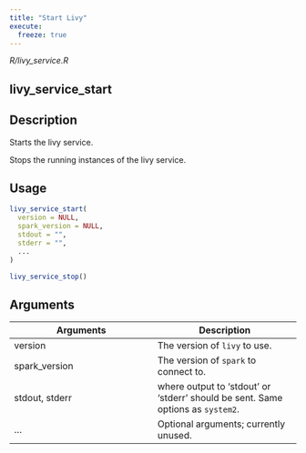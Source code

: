 ```yaml
---
title: "Start Livy"
execute:
  freeze: true
---
```


*R/livy_service.R*

## livy_service_start

## Description

Starts the livy service. 

Stops the running instances of the livy service. 


## Usage
```r
livy_service_start( 
  version = NULL, 
  spark_version = NULL, 
  stdout = "", 
  stderr = "", 
  ... 
) 

livy_service_stop() 
```

## Arguments
|Arguments|Description|
|---|---|
| version | The version of `livy` to use. |
| spark_version | The version of `spark` to connect to. |
| stdout, stderr | where output to 'stdout' or 'stderr' should be sent. Same options as `system2`. |
| ... | Optional arguments; currently unused. |







